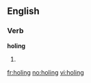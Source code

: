 
==English==

===Verb===
'''holing'''

# {{present participle of|[[hole]]}}

[[fr:holing]]
[[no:holing]]
[[vi:holing]]